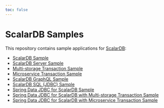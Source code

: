 ```yaml
---
toc: false
---
```


# ScalarDB Samples

This repository contains sample applications for [ScalarDB](https://github.com/scalar-labs/scalardb):

- [ScalarDB Sample](scalardb-sample/README.mdx)
- [ScalarDB Server Sample](scalardb-server-sample/README.mdx)
- [Multi-storage Transaction Sample](multi-storage-transaction-sample/README.mdx)
- [Microservice Transaction Sample](microservice-transaction-sample/README.mdx)
- [ScalarDB GraphQL Sample](scalardb-graphql-sample/README.mdx)
- [ScalarDB SQL (JDBC) Sample](scalardb-sql-jdbc-sample/README.mdx)
- [Spring Data JDBC for ScalarDB Sample](spring-data-sample/README.mdx)
- [Spring Data JDBC for ScalarDB with Multi-storage Transaction Sample](spring-data-multi-storage-transaction-sample/README.mdx)
- [Spring Data JDBC for ScalarDB with Microservice Transaction Sample](spring-data-microservice-transaction-sample/README.mdx)
